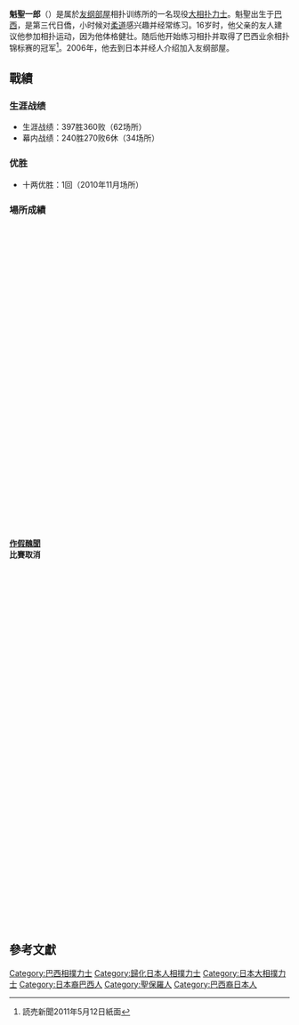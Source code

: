 {{Infobox 力士
|姓名 = 魁聖一郎
|图片 = [[File:Kaisei_2010_Sep.JPG|200px]]
|说明 = 
|四股名 = 
|本名 = 菅野里卡多 Ricardo Sugano
|昵称 = 
|出生 = {{birth date and age|1986|12|18}}
|出生地 = {{BRA}}[[圣保罗_(巴西)|圣保罗]]
|去世 = 
|籍贯 = 
|身高 = 193cm
|體重 = 181kg
|BMI = 
|所属部屋 = 友纲部屋
|得意技 = 
|目前排名 = 前头八
|最高等级 = [[关胁|关胁]]
|终生战绩 = 397胜360败（62场所）
|幕内战绩 = 240胜270败6休（34场所）
|冠军 = 十两优胜：1回
|奖金 = 
|首次登场 = 2006年9月
|新十両 = 
|晋升幕内 = 2011年5月
|辞职 = 
|辞职后担任 = 
|其他活动 = 
|兴趣 = 
|备注 = 
|编写日期 = 
}}

'''魁聖一郎'''（{{bd|1986年|12月18日|||Kaisei Ichirō}}）是属於[[友纲部屋|友纲部屋]]相扑训练所的一名现役[[大相扑|大相扑]][[力士|力士]]。魁聖出生于[[巴西|巴西]]，是第三代日僑，小时候对[[柔道|柔道]]感兴趣并经常练习。16岁时，他父亲的友人建议他参加相扑运动，因为他体格健壮。随后他开始练习相扑并取得了巴西业余相扑锦标赛的冠军<ref>読売新聞2011年5月12日紙面</ref>。2006年，他去到日本并经人介绍加入友纲部屋。

== 戰績 ==

=== 生涯战绩 ===
* 生涯战绩：397胜360败（62场所）
* 幕内战绩：240胜270败6休（34场所）

=== 优胜 ===
* 十两优胜：1回（2010年11月场所）

===場所成績===
　{{Sumo record box start|魁聖 一郎}}
　{{Sumo record year start|2006}}
    {{Basho|}}
    {{Basho|}}
    {{Basho|}}
    {{Basho|}}
    {{Basho|MAEZUMOU}}
    {{Basho|jk|35|w|6|1}}
　{{Sumo record year end}}
　{{Sumo record year start|2007}}
    {{Basho|jo|66|w|6|1}}
    {{Basho|sa|96|w|4|3}}
    {{Basho|sa|75|w|6|1}}
    {{Basho|sa|18|w|2|5}}
    {{Basho|sa|42|w|3|4}}
    {{Basho|sa|56|w|3|4}}
　{{Sumo record year end}}
　{{Sumo record year start|2008}}
    {{Basho|sa|69|e|6|1}}
    {{Basho|sa|14|w|5|2}}
    {{Basho|ma|52|w|5|2}}
    {{Basho|ma|35|w|4|3}}
    {{Basho|ma|29|w|2|5}}
    {{Basho|ma|50|e|3|4}}
　{{Sumo record year end}}
　{{Sumo record year start|2009}}
    {{Basho|ma|60|w|3|4}}
    {{Basho|sa|15|e|5|2}}
    {{Basho|ma|52|w|5|2}}
    {{Basho|ma|31|e|2|5}}
    {{basho|YUSHO|rank=ma|r-no=46|tozai=w|win=7|loss=0}}
    {{Basho|ma|6|w|3|4}}
　{{Sumo record year end}}
　{{sumo record year start|2010}}
　　{{basho|ma|10|e|5|2}}
　　{{basho|ma|5|w|5|2}}
　　{{basho|ma|2|w|5|2}}
　　{{basho|j|12|e|8|7}}
　　{{basho|j|4|e|7|8}}
　　{{basho|YUSHO|rank=j|r-no=6|tozai=e|win=11|loss=4}}
　{{Sumo record year end}}
　{{sumo record year start|2011}}
　　{{basho|j|1|e|8|7}}
   <td style="background-color:#CCC">'''[[大相撲造假問題|作假醜聞]]<br />比賽取消'''</td>
　　{{Basho|m|16|w|10|5|||f}}
　　{{Basho|m|5|e|6|9}}
　　{{basho|m|8|e|4|11}}
　　{{basho|m|14|e|6|9}}
　{{sumo record year end}}
　{{Sumo record year start|2012}}
　　{{Basho|m|16|e|5|10}}
　　{{Basho|j|4|w|10|5}}
　　{{Basho|m|12|e|9|6}}
　　{{Basho|m|8|w|11|4|||f}}
　　{{Basho|m|1|w|7|8}}
　　{{Basho|m|2|w|7|8}}
  {{Sumo record year end}}
  {{Sumo record year start|2013}}
    {{Basho|m|3|w|6|9}}
    {{Basho|m|5|w|3|12}}
    {{Basho|m|14|e|8|7}}
    {{Basho|m|12|e|11|4}}
    {{Basho|m|4|w|7|8}}
    {{Basho|m|5|w|7|8}}
  {{Sumo record year end}}
  {{Sumo record year start|2014}}
    {{Basho|m|6|w|8|7}}
    {{Basho|m|3|e|6|9}}
    {{Basho|m|6|e|8|7}}
    {{Basho|m|3|e|5|10}}
    {{Basho|m|6|w|8|7}}
    {{Basho|m|4|e|7|8}}
  {{Sumo record year end}}
　{{Sumo record year start|2015}}
    {{Basho|m|5|e|7|8}}
    {{Basho|m|6|w|5|10}}
    {{Basho|m|11|e|10|5}}
    {{Basho|m|3|w|6|9}}
    {{Basho|m|5|w|6|9}}
    {{Basho|m|7|e|9|6}}
  {{Sumo record year end}}
  {{Sumo record year start|2016}}
    {{Basho|m|3|w|5|10}}
    {{Basho|m|7|w|11|4}}
    {{Basho|k||e|8|7}}
    {{Basho|s||e|7|8}}
    {{Basho|k||e|6|9}}
    {{Basho|m|2|e|3|12}}
  {{Sumo record year end}}
  {{Sumo record year start|2017}}
    {{Basho|m|9|e|8|7}}
    {{Basho|m|8|e|3|7|5}}
    {{Basho|m|15|w|7|8}}
    {{Basho|j|1|e|10|5}}
    {{Basho|}}
    {{Basho|}}
  {{Sumo record year end}}
{{Sumo record box end}}

== 參考文獻 ==
{{reflist}}


{{DEFAULTSORT:Kaisei Ichirō}}
[[Category:巴西相撲力士|Category:巴西相撲力士]]
[[Category:歸化日本人相撲力士|Category:歸化日本人相撲力士]]
[[Category:日本大相撲力士|Category:日本大相撲力士]]
[[Category:日本裔巴西人|Category:日本裔巴西人]]
[[Category:聖保羅人|Category:聖保羅人]]
[[Category:巴西裔日本人|Category:巴西裔日本人]]